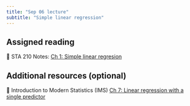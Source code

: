 ```yaml
---
title: "Sep 06 lecture"
subtitle: "Simple linear regression"
---
```


## Assigned reading

📖 STA 210 Notes: [Ch 1: Simple linear regresion](https://introregression.netlify.app/04-slr)

## Additional resources (optional)

📖 Introduction to Modern Statistics (IMS) [Ch 7: Linear regression with a single predictor](https://openintro-ims.netlify.app/model-slr)

